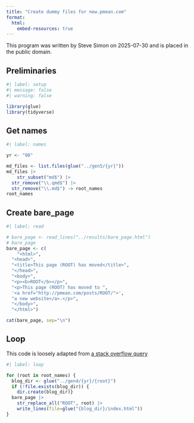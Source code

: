 ```yaml
---
title: "Create dummy files for new.pmean.com"
format:
  html:
    embed-resources: true
---
```


This program was written by Steve Simon on 2025-07-30 and is placed in the public domain.

## Preliminaries

```r
#| label: setup
#| message: false
#| warning: false

library(glue)
library(tidyverse)
```

## Get names

```r
#| label: names

yr <- "08"

md_files <- list.files(glue("../gen5/{yr}"))
md_files |>
	str_subset("md$") |>
  str_remove("\\.qmd$") |>
  str_remove("\\.md$") -> root_names
root_names
```

## Create bare_page

```r
#| label: read

# bare_page <- read_lines("../results/bare_page.html")
# bare_page
bare_page <- c(
	"<html>",
  "<head>",
  "<title>This page (ROOT) has moved</title>",
  "</head>",
  "<body>",
  "<p><b>ROOT</b></p>",
  "<p>This page (ROOT) has moved to ",
  '<a href="http://pmean.com/posts/ROOT/">',
  "a new website</a>.</p>",
  "</body>",
  "</html>")

cat(bare_page, sep="\n")
```

## Loop

This code is loosely adapted from [a stack overflow query][ref-stack-nodate]

[ref-stack-nodate]: https://stackoverflow.com/questions/4216753/folder-management-with-r-check-existence-of-directory-and-create-it-if-it-does

```r
#| label: loop

for (root in root_names) {
  blog_dir <- glue("../gen4/{yr}/{root}")
  if (!file.exists(blog_dir)) {
    dir.create(blog_dir)}
  bare_page |>
    str_replace_all("ROOT", root) |>
    write_lines(file=glue("{blog_dir}/index.html"))
}
```
